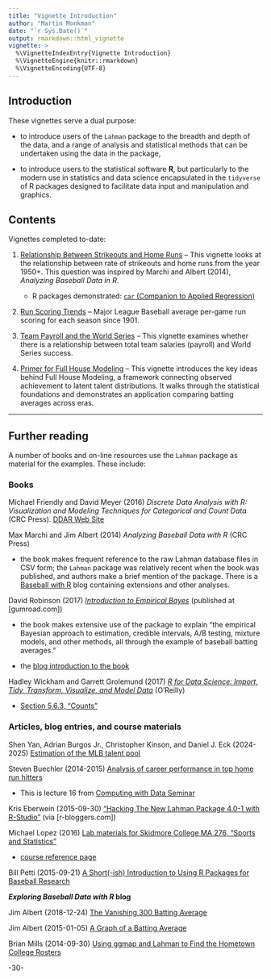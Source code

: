 ```yaml
---
title: "Vignette Introduction"
author: "Martin Monkman"
date: "`r Sys.Date()`"
output: rmarkdown::html_vignette
vignette: >
  %\VignetteIndexEntry{Vignette Introduction}
  %\VignetteEngine{knitr::rmarkdown}
  %\VignetteEncoding{UTF-8}
---
```


## Introduction


These vignettes serve a dual purpose:

* to introduce users of the `Lahman` package to the breadth and depth of the data, and a range of analysis and statistical methods that can be undertaken using the data in the package, 

* to introduce users to the statistical software **R**, but particularly to the modern use
in statistics and data science encapsulated in the `tidyverse` of R packages designed to
facilitate data input and manipulation and graphics.


## Contents

Vignettes completed to-date:


1. [Relationship Between Strikeouts and Home Runs](strikeoutsandhr.Rmd) -- This vignette looks at the relationship between rate of strikeouts and home runs from the year 1950+. This question was inspired by Marchi and Albert (2014), _Analyzing Baseball Data in R_. 

    + R packages demonstrated: [`car` (Companion to Applied Regression)](https://CRAN.R-project.org/package=car)


2. [Run Scoring Trends](run-scoring-trends.Rmd) -- Major League Baseball average per-game run scoring for each season since 1901.


3. [Team Payroll and the World Series](payroll.Rmd) -- This vignette examines whether there is a relationship between total team salaries (payroll) and World Series success.


4. [Primer for Full House Modeling](FHM-primer.Rmd) -- This vignette introduces the key ideas behind Full House Modeling, a framework connecting observed achievement to latent talent distributions. It walks through the statistical foundations and demonstrates an application comparing batting averages across eras.



***

## Further reading

A number of books and on-line resources use the `Lahman` package as material for the examples. These include:

### Books

Michael Friendly and David Meyer (2016) _Discrete Data Analysis with R: Visualization and Modeling Techniques for Categorical and Count Data_ (CRC Press). [DDAR Web Site](http://ddar.datavis.ca/)


Max Marchi and Jim Albert (2014) _Analyzing Baseball Data with R_ (CRC Press)

* the book makes frequent reference to the raw Lahman database files in CSV form; the `Lahman` package was relatively recent when the book was published, and authors make a brief mention of the package.
There is a [Baseball with R](https://baseballwithr.wordpress.com/) blog containing extensions
and other analyses.

David Robinson (2017) [_Introduction to Empirical Bayes_](https://drob.gumroad.com/l/empirical-bayes) (published at [gumroad.com])

* the book makes extensive use of the package to explain "the empirical Bayesian approach to estimation, credible intervals, A/B testing, mixture models, and other methods, all through the example of baseball batting averages." 

* the [blog introduction to the book](http://varianceexplained.org/r/empirical-bayes-book/)


Hadley Wickham and Garrett Grolemund (2017) [_R for Data Science: Import, Tidy, Transform, Visualize, and Model Data_](https://r4ds.had.co.nz/) (O'Reilly)

* [Section 5.6.3, "Counts"](https://r4ds.had.co.nz/transform.html#counts)


### Articles, blog entries, and course materials

Shen Yan, Adrian Burgos Jr., Christopher Kinson, and Daniel J. Eck (2024-2025) [Estimation of the MLB talent pool](https://eckeraadjustment.web.illinois.edu/MLBeligiblepop.html)

Steven Buechler (2014-2015) [Analysis of career performance in top home run hitters](https://www3.nd.edu/~steve/computing_with_data/16_Baseball_example/baseball_example.html)

* This is lecture 16 from [Computing with Data Seminar](https://www3.nd.edu/~steve/computing_with_data/)


Kris Eberwein (2015-09-30) ["Hacking The New Lahman Package 4.0-1 with R-Studio"](https://www.r-bloggers.com/2015/09/hacking-the-new-lahman-package-4-0-1-with-r-studio/) (via [r-bloggers.com])


Michael Lopez (2016) [Lab materials for Skidmore College MA 276, “Sports and Statistics”](https://statsbylopez.com/276labs/)

* [course reference page](https://statsbylopez.com/stats-sports-class/) 


Bill Petti (2015-09-21) [A Short(-ish) Introduction to Using R Packages for Baseball Research](https://tht.fangraphs.com/a-short-ish-introduction-to-using-r-for-baseball-research/)



**_Exploring Baseball Data with R_ blog**

Jim Albert (2018-12-24) [The Vanishing 300 Batting Average](https://baseballwithr.wordpress.com/2018/12/24/the-vanishing-300-batting-average/)

Jim Albert (2015-01-05) [A Graph of a Batting Average](https://baseballwithr.wordpress.com/2015/01/05/a-graph-of-a-batting-average/) 

Brian Mills (2014-09-30) [Using ggmap and Lahman to Find the Hometown College Rosters](https://baseballwithr.wordpress.com/2014/09/30/using-ggmap-and-lahman-to-find-the-hometown-college-rosters/)


-30-
